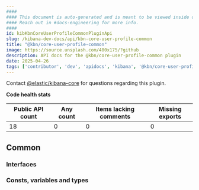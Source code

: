 ```yaml
---
####
#### This document is auto-generated and is meant to be viewed inside our experimental, new docs system.
#### Reach out in #docs-engineering for more info.
####
id: kibKbnCoreUserProfileCommonPluginApi
slug: /kibana-dev-docs/api/kbn-core-user-profile-common
title: "@kbn/core-user-profile-common"
image: https://source.unsplash.com/400x175/?github
description: API docs for the @kbn/core-user-profile-common plugin
date: 2025-04-26
tags: ['contributor', 'dev', 'apidocs', 'kibana', '@kbn/core-user-profile-common']
---
```




Contact [@elastic/kibana-core](https://github.com/orgs/elastic/teams/kibana-core) for questions regarding this plugin.

**Code health stats**

| Public API count  | Any count | Items lacking comments | Missing exports |
|-------------------|-----------|------------------------|-----------------|
| 18 | 0 | 0 | 0 |

## Common

### Interfaces
<DocDefinitionList data={kbnCoreUserProfileCommonObj.common.interfaces}/>

### Consts, variables and types
<DocDefinitionList data={kbnCoreUserProfileCommonObj.common.misc}/>

